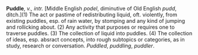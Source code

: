 {{Deletetranswikied}}

'''Puddle''', ''v., intr.'' [Middle English ''podel'', diminutive of Old English ''pudd'', ditch.](1) The act or pastime of redistributing liquid, oft. violently, from existing puddles, esp. of rain water, by stomping and any kind of jumping and rollicking about.  (2) Any activity that purposes or requires one to traverse puddles.  (3)  The collection of liquid into puddles. (4) The collection of ideas, esp. absract concepts, into rough subtopics or categories, as in study, research or conversation. ''Puddled'', ''puddling'', ''puddler''.
